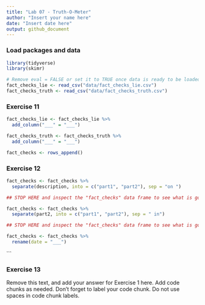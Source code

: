```yaml
---
title: "Lab 07 - Truth-O-Meter"
author: "Insert your name here"
date: "Insert date here"
output: github_document
---
```


### Load packages and data

```r
library(tidyverse) 
library(skimr)
```

```r
# Remove eval = FALSE or set it to TRUE once data is ready to be loaded
fact_checks_lie <- read_csv("data/fact_checks_lie.csv")
fact_checks_truth <- read_csv("data/fact_checks_truth.csv")
```

### Exercise 11

```r
fact_checks_lie <- fact_checks_lie %>%
  add_column("___" = "___")

fact_checks_truth <- fact_checks_truth %>%
  add_column("___" = "___")

fact_checks <- rows_append()
```


### Exercise 12

```r

fact_checks <- fact_checks %>%
  separate(description, into = c("part1", "part2"), sep = "on ") 

## STOP HERE and inspect the "fact_checks" data frame to see what is going on with "part1" and "part2" 
```

```r

fact_checks <- fact_checks %>%
  separate(part2, into = c("part1", "part2"), sep = " in")

## STOP HERE and inspect the "fact_checks" data frame to see what is going on with "part1" and "part2" 
```

```r

fact_checks <- fact_checks %>%
  rename(date = "___")

```


```

### Exercise 13

Remove this text, and add your answer for Exercise 1 here.
Add code chunks as needed.
Don't forget to label your code chunk.
Do not use spaces in code chunk labels.

